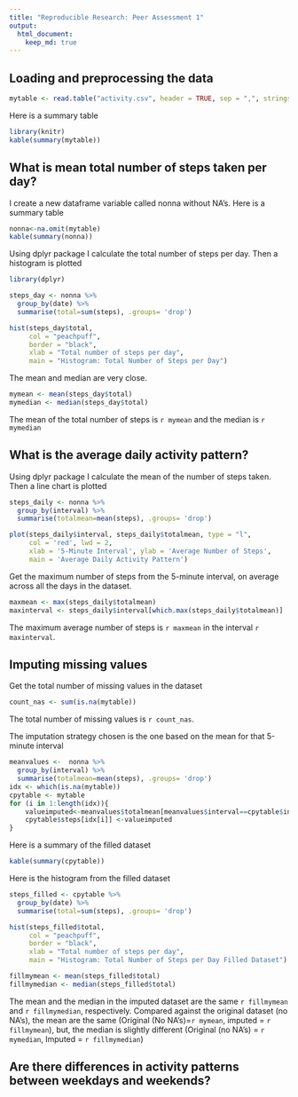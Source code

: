```yaml
---
title: "Reproducible Research: Peer Assessment 1"
output: 
  html_document:
    keep_md: true
---
```



## Loading and preprocessing the data
```r
mytable <- read.table("activity.csv", header = TRUE, sep = ",", stringsAsFactors = TRUE)

```

Here is a summary table
```r
library(knitr)
kable(summary(mytable))
```


## What is mean total number of steps taken per day?
I create a new dataframe variable called nonna without NA's. Here is a summary table

```r
nonna<-na.omit(mytable)
kable(summary(nonna))
```

Using dplyr package I calculate the total number of steps per day.
Then a histogram is plotted

```r
library(dplyr)

steps_day <- nonna %>% 
  group_by(date) %>% 
  summarise(total=sum(steps), .groups= 'drop')

hist(steps_day$total,
     col = "peachpuff",
     border = "black",
     xlab = "Total number of steps per day",
     main = "Histogram: Total Number of Steps per Day")

```

The mean and median are very close.

```r

mymean <- mean(steps_day$total)
mymedian <- median(steps_day$total)

```

The mean of the total number of steps is `r mymean` and the median is `r mymedian`


## What is the average daily activity pattern?

Using dplyr package I calculate the mean of the number of steps taken.
Then a line chart is plotted

```r

steps_daily <- nonna %>% 
  group_by(interval) %>% 
  summarise(totalmean=mean(steps), .groups= 'drop')

plot(steps_daily$interval, steps_daily$totalmean, type = "l",
     col = 'red', lwd = 2,
     xlab = '5-Minute Interval', ylab = 'Average Number of Steps',
     main = 'Average Daily Activity Pattern')

```


Get the maximum number of steps from the 5-minute interval, on average across all the days in the dataset.


```r

maxmean <- max(steps_daily$totalmean)
maxinterval <- steps_daily$interval[which.max(steps_daily$totalmean)]
```
The maximum average number of steps is `r maxmean` in the interval `r maxinterval`.


## Imputing missing values
Get the total number of missing values in the dataset
```r
count_nas <- sum(is.na(mytable))
```
The total number of missing values is `r count_nas`.

The imputation strategy chosen is the one based on the mean for that 5-minute interval

```r
meanvalues <-  nonna %>% 
  group_by(interval) %>% 
  summarise(totalmean=mean(steps), .groups= 'drop')
idx <- which(is.na(mytable))
cpytable <- mytable
for (i in 1:length(idx)){
    valueimputed<-meanvalues$totalmean[meanvalues$interval==cpytable$interval[idx[i]]]
    cpytable$steps[idx[i]] <-valueimputed
}

```


Here is a summary of the filled dataset
```r
kable(summary(cpytable))
```

Here is the histogram from the filled dataset
```r

steps_filled <- cpytable %>% 
  group_by(date) %>% 
  summarise(total=sum(steps), .groups= 'drop')

hist(steps_filled$total,
     col = "peachpuff",
     border = "black",
     xlab = "Total number of steps per day",
     main = "Histogram: Total Number of Steps per Day Filled Dataset")

```



```r

fillmymean <- mean(steps_filled$total)
fillmymedian <- median(steps_filled$total)

```

The mean and the median in the imputed dataset are the same `r fillmymean` and `r fillmymedian`, respectively. Compared against the original dataset (no NA's), the mean are the same (Original (No NA's)=`r mymean`, imputed = `r fillmymean`), but, the median is slightly different (Original (no NA's) = `r mymedian`, Imputed = `r fillmymedian`)


## Are there differences in activity patterns between weekdays and weekends?
